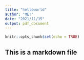 ```yaml
---
title: "helloworld"
author: "ME!"
date: "2021/11/15"
output: pdf_document
---
```


```r
knitr::opts_chunk$set(echo = TRUE)
```

## This is a markdown file
